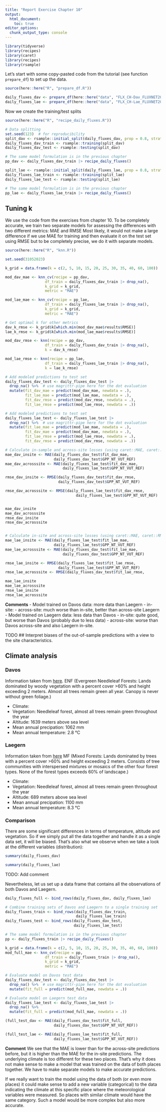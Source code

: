 ```yaml
---
title: "Report Exercise Chapter 10"
output:
  html_document:
    toc: true
editor_options:
  chunk_output_type: console
---
```

```r
library(tidyverse)
library(recipes)
library(caret)
library(recipes)
library(rsample)
```

Let's start with some copy-pasted code from the tutorial (see function `prepare_df`) to set up the data.
```r
source(here::here("R", "prepare_df.R"))

daily_fluxes_dav <- prepare_df(here::here("data", "FLX_CH-Dav_FLUXNET2015_FULLSET_DD_1997-2014_1-3.csv"))
daily_fluxes_lae <- prepare_df(here::here("data", "FLX_CH-Lae_FLUXNET2015_FULLSET_DD_2004-2014_1-4.csv"))
```

Now we create the training/test splits
```r
source(here::here("R", "recipe_daily_fluxes.R"))

# Data splitting
set.seed(123)  # for reproducibility
split_dav <- rsample::initial_split(daily_fluxes_dav, prop = 0.8, strata = "VPD_F")
daily_fluxes_dav_train <- rsample::training(split_dav)
daily_fluxes_dav_test <- rsample::testing(split_dav)

# The same model formulation is in the previous chapter
pp_dav <- daily_fluxes_dav_train |> recipe_daily_fluxes()

split_lae <- rsample::initial_split(daily_fluxes_lae, prop = 0.8, strata = "VPD_F")
daily_fluxes_lae_train <- rsample::training(split_lae)
daily_fluxes_lae_test <- rsample::testing(split_lae)

# The same model formulation is in the previous chapter
pp_lae <- daily_fluxes_lae_train |> recipe_daily_fluxes()
```

## Tuning k
We use the code from the exercises from chapter 10.
To be completely accurate, we train two separate models for assessing the differences with two different metrics: MAE and RMSE
Most likely, it would not make a large difference if we use MAE for training and then evaluate it on the test set using RMSE but to be completely precise, we do it with separate models.

```r
source(here::here("R", "knn.R"))

set.seed(31052023)

k_grid = data.frame(k = c(2, 5, 10, 15, 20, 25, 30, 35, 40, 60, 100))

mod_dav_mae <- knn_cv(recipe = pp_dav, 
                  df_train = daily_fluxes_dav_train |> drop_na(),
                  k_grid = k_grid,
                  metric = "MAE")

mod_lae_mae <- knn_cv(recipe = pp_lae,
                  df_train = daily_fluxes_lae_train |> drop_na(),
                  k_grid = k_grid,
                  metric = "MAE")

# Get optimal k for other metrics
dav_k_rmse <- k_grid$k[which.min(mod_dav_mae$results$RMSE)]
lae_k_rmse <- k_grid$k[which.min(mod_lae_mae$results$RMSE)]

mod_dav_rmse <- knn(recipe = pp_dav, 
                  df_train = daily_fluxes_dav_train |> drop_na(),
                  k = dav_k_rmse)

mod_lae_rmse <- knn(recipe = pp_lae,
                  df_train = daily_fluxes_lae_train |> drop_na(),
                  k = lae_k_rmse)
```

```r
# Add modeled predictions to test set
daily_fluxes_dav_test <- daily_fluxes_dav_test |> 
  drop_na() %>%  # use magrittr-pipe here for the dot evaluation
  mutate(fit_dav_mae = predict(mod_dav_mae, newdata = .),
         fit_lae_mae = predict(mod_lae_mae, newdata = .),
         fit_dav_rmse = predict(mod_dav_rmse, newdata = .),
         fit_lae_rmse = predict(mod_lae_rmse, newdata = .))

# Add modeled predictions to test set
daily_fluxes_lae_test <- daily_fluxes_lae_test |> 
  drop_na() %>%  # use magrittr-pipe here for the dot evaluation
  mutate(fit_lae_mae = predict(mod_lae_mae, newdata = .),
         fit_dav_mae = predict(mod_dav_mae, newdata = .),
         fit_lae_rmse = predict(mod_lae_rmse, newdata = .),
         fit_dav_rmse = predict(mod_dav_rmse, newdata = .))
```

```r
# Calculate in-sample and across-site losses (using caret::MAE, caret::RMSE)
mae_dav_insite <- MAE(daily_fluxes_dav_test$fit_dav_mae,
                      daily_fluxes_dav_test$GPP_NT_VUT_REF)
mae_dav_acrosssite <- MAE(daily_fluxes_lae_test$fit_dav_mae,
                          daily_fluxes_lae_test$GPP_NT_VUT_REF)

rmse_dav_insite <- RMSE(daily_fluxes_dav_test$fit_dav_rmse,
                        daily_fluxes_dav_test$GPP_NT_VUT_REF)

rmse_dav_acrosssite <- RMSE(daily_fluxes_lae_test$fit_dav_rmse,
                                daily_fluxes_lae_test$GPP_NT_VUT_REF)


mae_dav_insite
mae_dav_acrosssite
rmse_dav_insite
rmse_dav_acrosssite


# Calculate in-site and across-site losses (using caret::MAE, caret::RMSE)
mae_lae_insite <- MAE(daily_fluxes_lae_test$fit_lae_mae,
                      daily_fluxes_lae_test$GPP_NT_VUT_REF)
mae_lae_acrosssite <- MAE(daily_fluxes_dav_test$fit_lae_mae,
                          daily_fluxes_dav_test$GPP_NT_VUT_REF)

rmse_lae_insite <- RMSE(daily_fluxes_lae_test$fit_lae_rmse,
                        daily_fluxes_lae_test$GPP_NT_VUT_REF)
rmse_lae_acrosssite <- RMSE(daily_fluxes_dav_test$fit_lae_rmse,                               daily_fluxes_dav_test$GPP_NT_VUT_REF)

mae_lae_insite
mae_lae_acrosssite
rmse_lae_insite
rmse_lae_acrosssite
```

**Comments**
- Model trained on Davos data: more data than Laegern
  - in-site:
  - across-site: much worse than in-site, better than across-site Laegern
- Model trained on Laegern data: less data than Davos
  - in-site: quite good, but worse than Davos (probably due to less data)
  - across-site: worse than Davos across-site and also Laegern in-site.

TODO
## Interpret biases of the out-of-sample predictions with a view to the site characteristics.

## Climate analysis
### Davos
Information taken from [here](https://fluxnet.org/sites/siteinfo/CH-Dav).
ENF (Evergreen Needleleaf Forests: Lands dominated by woody vegetation with a percent cover >60% and height exceeding 2 meters. Almost all trees remain green all year. Canopy is never without green foliage.)

- Climate: 
- Vegetation: Needleleaf forest, almost all trees remain green throughout the year
- Altitude: 1639 meters above sea level
- Mean annual precipation: 1062 mm
- Mean annual temperature: 2.8 °C

### Laegern
Information taken from [here](https://fluxnet.org/sites/siteinfo/CH-Lae)
MF (Mixed Forests: Lands dominated by trees with a percent cover >60% and height exceeding 2 meters. Consists of tree communities with interspersed mixtures or mosaics of the other four forest types. None of the forest types exceeds 60% of landscape.)

- Climate: 
- Vegetation: Needleleaf forest, almost all trees remain green throughout the year
- Altitude: 689 meters above sea level
- Mean annual precipation: 1100 mm
- Mean annual temperature: 8.3 °C

### Comparison
There are some significant differences in terms of temperature, altitude and vegetation.
So if we simply put all the data together and handle it as a single data set, it will be biased. That's also what we observe when we take a look at the different variables (distribution):

```r
summary(daily_fluxes_dav)
```

```r
summary(daily_fluxes_lae)
```
TODO: Add comment

Nevertheless, let us set up a data frame that contains all the observations of both Davos and Laegern.
```r
daily_fluxes_full <- bind_rows(daily_fluxes_dav, daily_fluxes_lae)
```

```r
# Combine training sets of Davos and Laegern to a single training set
daily_fluxes_train <- bind_rows(daily_fluxes_dav_train,
                                daily_fluxes_lae_train)
daily_fluxes_test <- bind_rows(daily_fluxes_dav_test,
                               daily_fluxes_lae_test)

# The same model formulation is in the previous chapter
pp <- daily_fluxes_train |> recipe_daily_fluxes()
```


```r
k_grid = data.frame(k = c(2, 5, 10, 15, 20, 25, 30, 35, 40, 60, 100))
mod_full_mae <- knn_cv(recipe = pp,
                  df_train = daily_fluxes_train |> drop_na(),
                  k_grid = k_grid,
                  metric = "MAE")
```

```r
# Evaluate model on Davos test data 
daily_fluxes_dav_test <- daily_fluxes_dav_test |> 
  drop_na() %>%  # use magrittr-pipe here for the dot evaluation
  mutate(fit_full = predict(mod_full_mae, newdata = .))

# Evaluate model on Laegern test data 
daily_fluxes_lae_test <- daily_fluxes_lae_test |> 
  drop_na() %>% 
  mutate(fit_full = predict(mod_full_mae, newdata = .))

(full_test_dav <- MAE(daily_fluxes_dav_test$fit_full,
                      daily_fluxes_dav_test$GPP_NT_VUT_REF))

(full_test_lae <- MAE(daily_fluxes_lae_test$fit_full,
                      daily_fluxes_lae_test$GPP_NT_VUT_REF))
```

**Comment**
We see that the MAE is lower than for the across-site predictions before, but it is higher than the MAE for the in-site predictions.
The underlying climate is too different for these two places. That's why it does not make sense to make a model that was trained on the data of both places together. We have to make separate models to make accurate predictions.

If we really want to train the model using the data of both (or even more places) it could make sense to add a new variable (categorical) to the data indicating the climate at this specific place where the meteorological variables were measured. So places with similar climate would have the same category. Such a model would be more complex but also more accurate.
